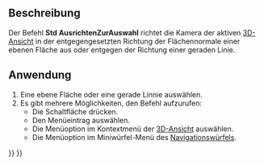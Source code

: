 <languages/>

{{Docnav/de
|[[Std_ViewFitSelection/de|AnsichtAuswahEinpassen]]
|[[Std_ViewIsometric/de|AnsichtIsometrisch]]
|[[Std_View_Menu/de|Std Menü Ansicht]]
|IconL=Std_ViewFitSelection.svg
|IconR=Std_ViewIsometric.svg
|IconC=Freecad.svg
}}

{{GuiCommand/de
|Name=Std AlignToSelection
|Name/de=Std AusrichtenZurAuswahl
|MenuLocation=Ansicht → Standardansichten → Auf die Auswahl ausrichten
|Workbenches=Alle
|Shortcut=
|Version=1.0
|SeeAlso=
}}

<span id="Description"></span>
==Beschreibung==

Der Befehl '''Std AusrichtenZurAuswahl''' richtet die Kamera der aktiven [[3D_view/de|3D-Ansicht]] in der entgegengesetzten Richtung der Flächennormale einer ebenen Fläche aus oder entgegen der Richtung einer geraden Linie.

<span id="Usage"></span>
==Anwendung==

# Eine ebene Fläche oder eine gerade Linnie auswählen.
# Es gibt mehrere Möglichkeiten, den Befehl aufzurufen:
#* Die Schaltfläche {{Button|[[Image:Std_AlignToSelection.svg|16px]] [[Std_AlignToSelection/de|Auf die Auswahl ausrichten]]}} drücken.
#* Den Menüeintrag {{MenuCommand|View → Standardansichten → [[Image:Std_AlignToSelection.svg|16px]] Auf die Auswahl ausrichten}} auswählen.
#* Die Menüoption {{MenuCommand|[[Image:Std_AlignToSelection.svg|16px]] Auf die Auswahl ausrichten}} im Kontextmenü der [[3D_view/de|3D-Ansicht]] auswählen.
#* Die Menüoption {{MenuCommand|[[Image:Std_AlignToSelection.svg|16px]] Auf die Auswahl ausrichten}} im Miniwürfel-Menü des [[Navigation_Cube/de|Navigationswürfels]].


{{Docnav/de
|[[Std_ViewFitSelection/de|AnsichtAuswahEinpassen]]
|[[Std_ViewIsometric/de|AnsichtIsometrisch]]
|[[Std_View_Menu/de|Std Menü Ansicht]]
|IconL=Std_ViewFitSelection.svg
|IconR=Std_ViewIsometric.svg
|IconC=Freecad.svg
}}

{{Std_Base_navi{{#translation:}}}}
{{Userdocnavi{{#translation:}}}}